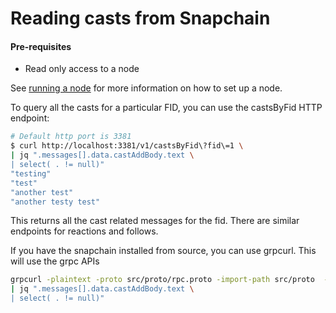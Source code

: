 # Reading casts from Snapchain 

#### Pre-requisites
- Read only access to a node

See [running a node](/guides/running-a-node) for more information on how to set up a node.

To query all the casts for a particular FID, you can use the castsByFid HTTP endpoint:

```bash
# Default http port is 3381
$ curl http://localhost:3381/v1/castsByFid\?fid\=1 \
| jq ".messages[].data.castAddBody.text \
| select( . != null)"
"testing"
"test"
"another test"
"another testy test"
```

This returns all the cast related messages for the fid. There are similar endpoints for reactions and follows. 

If you have the snapchain installed from source, you can use grpcurl. This will use the grpc APIs

```bash
grpcurl -plaintext -proto src/proto/rpc.proto -import-path src/proto  -d '{"fid" : 1}' localhost:3383 HubService/GetAllCastMessagesByFid \
| jq ".messages[].data.castAddBody.text \
| select( . != null)"
```
